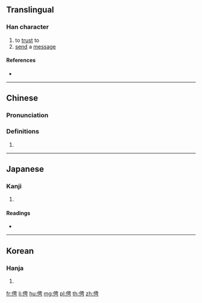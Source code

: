 ==Translingual==

===Han character===
{{Han char|rn=9|rad=人|as=07|sn=9|four=25227|canj=OLWS|ids=⿰亻甹}}

# to [[trust]] to
# [[send]] a [[message]]

====References====
* {{Han ref|kx=0105.160|dkj=00701|dj=0222.050|hdz=10162.010|uh=4FDC|ud=20444|bh=CDE5|bd=52709}}

----

==Chinese==
{{zh-forms}}

===Pronunciation===
{{zh-pron
|m=pīng
|c=ping1
|mc=y
|oc=y
|ma=
|cat=v
}}

===Definitions===
# {{rfdef|lang=zh}}

----

==Japanese==

===Kanji===
{{ja-kanji|grade=|rs=人07}}

# {{defn|lang=ja|sort=人07}}

====Readings====
* {{ja-readings|on=[[へい]] (hei), [[びょう]] (byō)|kun=[[つかう]] (tsukau), [[おとこだて]] (otokodate)}}

----

==Korean==

===Hanja===
{{ko-hanja|hangeul=빙|rv=bing|mr=ping}}

# {{defn|lang=ko|sort=人07}}

[[fr:俜]]
[[li:俜]]
[[hu:俜]]
[[mg:俜]]
[[pl:俜]]
[[th:俜]]
[[zh:俜]]